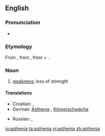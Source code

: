 {{was wotd|2007|September|22}}
==English==

===Pronunciation===
* {{audio|en-us-asthenia.ogg|Audio (US)}}
*: {{rhymes|iːniə}}

===Etymology===
From {{etyl|grc}} {{term|sc=polytonic|ἀσθένεια|tr=asthénia|lang=grc}}, from {{term|sc=polytonic|ἀσθενής|tr=asthenḗs||sick, weak|lang=grc}}, from {{term|sc=polytonic|ἀ-|tr=a||not, un-|lang=grc}} + {{term|sc=polytonic|σθένος|tr=thénos||strength|lang=grc}}.

===Noun===
{{en-noun|-}}

# {{medicine}} [[weakness]]; loss of strength

====Translations====
{{trans-top|loss of strength}}
* Croatian: {{t-|hr|astenija|f}}, {{t-|hr|slabost|f}}
* German: [[Asthenie]] {{f}}, [[Körperschwäche]] {{f}}
{{trans-mid}}
* Russian: {{t+|ru|слабость|tr=slabost'}}, {{t+|ru|астения|tr=asteniya}}
{{trans-bottom}}

[[io:asthenia]]
[[ta:asthenia]]
[[vi:asthenia]]
[[zh:asthenia]]
